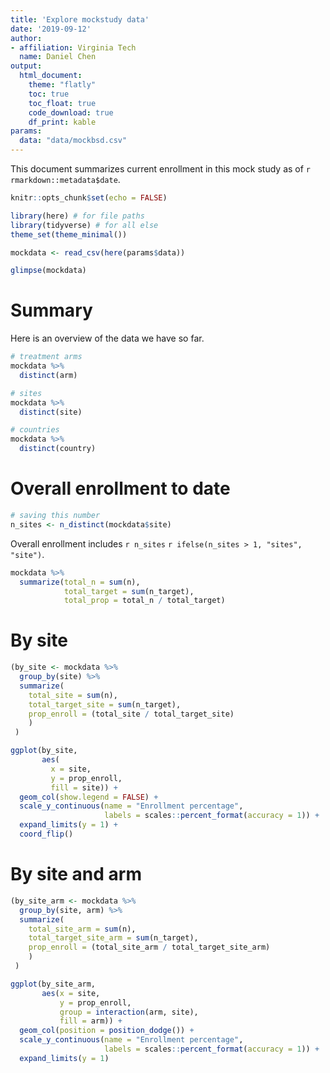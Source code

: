 ```yaml
---
title: 'Explore mockstudy data'
date: '2019-09-12'
author:
- affiliation: Virginia Tech
  name: Daniel Chen
output: 
  html_document:
    theme: "flatly"
    toc: true
    toc_float: true
    code_download: true
    df_print: kable
params:
  data: "data/mockbsd.csv"
---
```


This document summarizes current enrollment in this mock study as of `r rmarkdown::metadata$date`.

```r
knitr::opts_chunk$set(echo = FALSE)
```


```r
library(here) # for file paths
library(tidyverse) # for all else
theme_set(theme_minimal())
```

```r
mockdata <- read_csv(here(params$data))
```

```r
glimpse(mockdata)
```

# Summary

Here is an overview of the data we have so far.

```r
# treatment arms
mockdata %>% 
  distinct(arm)

# sites
mockdata %>% 
  distinct(site)

# countries
mockdata %>% 
  distinct(country)
```


# Overall enrollment to date

```r
# saving this number
n_sites <- n_distinct(mockdata$site)
```

Overall enrollment includes `r n_sites` `r ifelse(n_sites > 1, "sites", "site")`.


```r
mockdata %>% 
  summarize(total_n = sum(n),
            total_target = sum(n_target),
            total_prop = total_n / total_target)
```


# By site

```r
(by_site <- mockdata %>% 
  group_by(site) %>% 
  summarize(
    total_site = sum(n),
    total_target_site = sum(n_target),
    prop_enroll = (total_site / total_target_site)
    )
 )
```

```r
ggplot(by_site, 
       aes(
         x = site, 
         y = prop_enroll, 
         fill = site)) +
  geom_col(show.legend = FALSE) +
  scale_y_continuous(name = "Enrollment percentage",
                     labels = scales::percent_format(accuracy = 1)) +
  expand_limits(y = 1) +
  coord_flip()
```

# By site and arm


```r
(by_site_arm <- mockdata %>% 
  group_by(site, arm) %>% 
  summarize(
    total_site_arm = sum(n),
    total_target_site_arm = sum(n_target),
    prop_enroll = (total_site_arm / total_target_site_arm)
    )
 )
```

```r
ggplot(by_site_arm,
       aes(x = site, 
           y = prop_enroll, 
           group = interaction(arm, site),
           fill = arm)) +
  geom_col(position = position_dodge()) +
  scale_y_continuous(name = "Enrollment percentage",
                     labels = scales::percent_format(accuracy = 1)) +
  expand_limits(y = 1) 
```


